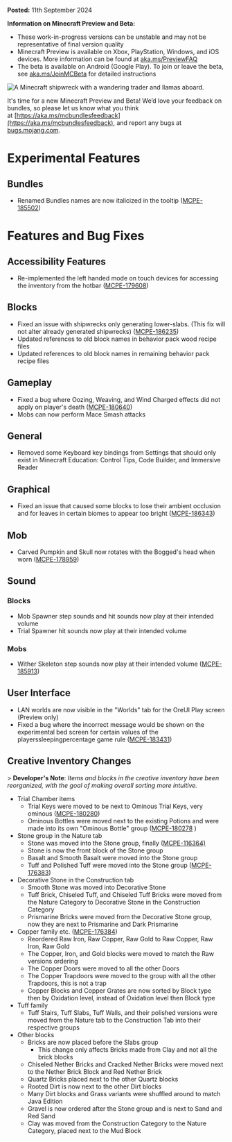 **Posted:** 11th September 2024

**Information on Minecraft Preview and Beta:**

-   These work-in-progress versions can be unstable and may not be representative of final version quality
-   Minecraft Preview is available on Xbox, PlayStation, Windows, and iOS devices. More information can be found at [aka.ms/PreviewFAQ](https://aka.ms/PreviewFAQ)
-   The beta is available on Android (Google Play). To join or leave the beta, see [aka.ms/JoinMCBeta](https://aka.ms/JoinMCBeta) for detailed instructions

![A Minecraft shipwreck with a wandering trader and llamas aboard.](https://feedback.minecraft.net/hc/article_attachments/30155721025165)

It's time for a new Minecraft Preview and Beta! We’d love your feedback on bundles, so please let us know what you think at [https://aka.ms/mcbundlesfeedback](https://aka.ms/mcbundlesfeedback), and report any bugs at [bugs.mojang.com](http://bugs.mojang.com/).

# Experimental Features

## Bundles

-   Renamed Bundles names are now italicized in the tooltip ([MCPE-185502](https://bugs.mojang.com/browse/MCPE-185502)) 

# Features and Bug Fixes

## Accessibility Features

-   Re-implemented the left handed mode on touch devices for accessing the inventory from the hotbar ([MCPE-179608](https://bugs.mojang.com/browse/MCPE-179608))

## Blocks

-   Fixed an issue with shipwrecks only generating lower-slabs. (This fix will not alter already generated shipwrecks) ([MCPE-186235](https://bugs.mojang.com/browse/MCPE-186235)) 
-   Updated references to old block names in behavior pack wood recipe files 
-   Updated references to old block names in remaining behavior pack recipe files

## Gameplay

-   Fixed a bug where Oozing, Weaving, and Wind Charged effects did not apply on player's death ([MCPE-180640](https://bugs.mojang.com/browse/MCPE-180640)) 
-   Mobs can now perform Mace Smash attacks

## General

-   Removed some Keyboard key bindings from Settings that should only exist in Minecraft Education: Control Tips, Code Builder, and Immersive Reader

## Graphical

-   Fixed an issue that caused some blocks to lose their ambient occlusion and for leaves in certain biomes to appear too bright ([MCPE-186343](https://bugs.mojang.com/browse/MCPE-186343))

## Mob

-   Carved Pumpkin and Skull now rotates with the Bogged's head when worn ([MCPE-178959](https://bugs.mojang.com/browse/MCPE-178959)) 

## Sound

### Blocks

-   Mob Spawner step sounds and hit sounds now play at their intended volume
-   Trial Spawner hit sounds now play at their intended volume

### Mobs

-   Wither Skeleton step sounds now play at their intended volume ([MCPE-185913](https://bugs.mojang.com/browse/MCPE-185913))

## User Interface

-   LAN worlds are now visible in the "Worlds" tab for the OreUI Play screen (Preview only) 
-   Fixed a bug where the incorrect message would be shown on the experimental bed screen for certain values of the playerssleepingpercentage game rule ([MCPE-183431](https://bugs.mojang.com/browse/MCPE-183431))

## Creative Inventory Changes

\> **Developer's Note**: _Items and blocks in the creative inventory have been reorganized, with the goal of making overall sorting more intuitive._

-   Trial Chamber items
    -   Trial Keys were moved to be next to Ominous Trial Keys, very ominous ([MCPE-180280](https://bugs.mojang.com/browse/MCPE-180280))
    -   Ominous Bottles were moved next to the existing Potions and were made into its own "Ominous Bottle" group ([MCPE-180278](https://bugs.mojang.com/browse/MCPE-180278) )
-   Stone group in the Nature tab
    -   Stone was moved into the Stone group, finally ([MCPE-116364)](https://bugs.mojang.com/browse/MCPE-116364)
    -   Stone is now the front block of the Stone group
    -   Basalt and Smooth Basalt were moved into the Stone group
    -   Tuff and Polished Tuff were moved into the Stone group ([MCPE-176383](https://bugs.mojang.com/browse/MCPE-176383))
-   Decorative Stone in the Construction tab
    -   Smooth Stone was moved into Decorative Stone
    -   Tuff Brick, Chiseled Tuff, and Chiseled Tuff Bricks were moved from the Nature Category to Decorative Stone in the Construction Category
    -   Prismarine Bricks were moved from the Decorative Stone group, now they are next to Prismarine and Dark Prismarine
-   Copper family etc. ([MCPE-176384](https://bugs.mojang.com/browse/MCPE-176384))
    -   Reordered Raw Iron, Raw Copper, Raw Gold to Raw Copper, Raw Iron, Raw Gold
    -   The Copper, Iron, and Gold blocks were moved to match the Raw versions ordering
    -   The Copper Doors were moved to all the other Doors
    -   The Copper Trapdoors were moved to the group with all the other Trapdoors, this is not a trap
    -   Copper Blocks and Copper Grates are now sorted by Block type then by Oxidation level, instead of Oxidation level then Block type
-   Tuff family
    -   Tuff Stairs, Tuff Slabs, Tuff Walls, and their polished versions were moved from the Nature tab to the Construction Tab into their respective groups
-   Other blocks
    -   Bricks are now placed before the Slabs group
        -   This change only affects Bricks made from Clay and not all the brick blocks
    -   Chiseled Nether Bricks and Cracked Nether Bricks were moved next to the Nether Brick Block and Red Nether Brick
    -   Quartz Bricks placed next to the other Quartz blocks
    -   Rooted Dirt is now next to the other Dirt blocks
    -   Many Dirt blocks and Grass variants were shuffled around to match Java Edition
    -   Gravel is now ordered after the Stone group and is next to Sand and Red Sand
    -   Clay was moved from the Construction Category to the Nature Category, placed next to the Mud Block

